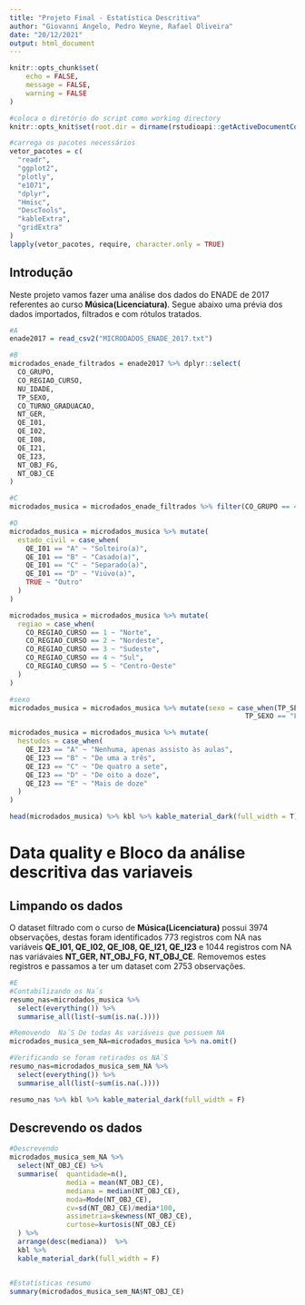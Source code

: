 ```yaml
---
title: "Projeto Final - Estatística Descritiva"
author: "Giovanni Angelo, Pedro Weyne, Rafael Oliveira"
date: "20/12/2021"
output: html_document
---
```


```r
knitr::opts_chunk$set(
	echo = FALSE,
	message = FALSE,
	warning = FALSE
)

#coloca o diretório do script como working directory
knitr::opts_knit$set(root.dir = dirname(rstudioapi::getActiveDocumentContext()$path))

#carrega os pacotes necessários
vetor_pacotes = c(
  "readr",
  "ggplot2",
  "plotly",
  "e1071",
  "dplyr",
  "Hmisc",
  "DescTools",
  "kableExtra",
  "gridExtra"
)
lapply(vetor_pacotes, require, character.only = TRUE)
```

## Introdução

Neste projeto vamos fazer uma análise dos dados do ENADE de 2017 referentes ao curso **Música(Licenciatura)**. Segue abaixo uma prévia dos dados importados, filtrados e com rótulos tratados.

```r
#A
enade2017 = read_csv2("MICRODADOS_ENADE_2017.txt")

#B
microdados_enade_filtrados = enade2017 %>% dplyr::select(
  CO_GRUPO,
  CO_REGIAO_CURSO,
  NU_IDADE,
  TP_SEXO,
  CO_TURNO_GRADUACAO,
  NT_GER,
  QE_I01,
  QE_I02,
  QE_I08,
  QE_I21,
  QE_I23,
  NT_OBJ_FG,
  NT_OBJ_CE
)

#C
microdados_musica = microdados_enade_filtrados %>% filter(CO_GRUPO == 4301)

#D
microdados_musica = microdados_musica %>% mutate(
  estado_civil = case_when(
    QE_I01 == "A" ~ "Solteiro(a)",
    QE_I01 == "B" ~ "Casado(a)",
    QE_I01 == "C" ~ "Separado(a)",
    QE_I01 == "D" ~ "Viúvo(a)",
    TRUE ~ "Outro"
  )
)

microdados_musica = microdados_musica %>% mutate(
  regiao = case_when(
    CO_REGIAO_CURSO == 1 ~ "Norte",
    CO_REGIAO_CURSO == 2 ~ "Nordeste",
    CO_REGIAO_CURSO == 3 ~ "Sudeste",
    CO_REGIAO_CURSO == 4 ~ "Sul",
    CO_REGIAO_CURSO == 5 ~ "Centro-Oeste"
  )
)

#sexo
microdados_musica = microdados_musica %>% mutate(sexo = case_when(TP_SEXO == "M" ~ "Masculino",
                                                          TP_SEXO == "F" ~ "Feminino"))

microdados_musica = microdados_musica %>% mutate(
  hestudos = case_when(
    QE_I23 == "A" ~ "Nenhuma, apenas assisto às aulas",
    QE_I23 == "B" ~ "De uma a três",
    QE_I23 == "C" ~ "De quatro a sete",
    QE_I23 == "D" ~ "De oito a doze",
    QE_I23 == "E" ~ "Mais de doze"
  )
)

head(microdados_musica) %>% kbl %>% kable_material_dark(full_width = T)
```

# Data quality e Bloco da análise descritiva das variaveis

## Limpando os dados

O dataset filtrado com o curso de **Música(Licenciatura)** possui 3974 observações, destas foram identificados 773 registros com NA nas variáveis **QE_I01, QE_I02, QE_I08, QE_I21, QE_I23** e 1044 registros com NA nas variávaies **NT_GER, NT_OBJ_FG, NT_OBJ_CE**. Removemos estes registros e passamos a ter um dataset com 2753 observações.

```r
#E
#Contabilizando os Na´s
resumo_nas=microdados_musica %>%
  select(everything()) %>%  
  summarise_all(list(~sum(is.na(.))))

#Removendo  Na´S De todas As variáveis que possuem NA
microdados_musica_sem_NA=microdados_musica %>% na.omit()

#Verificando se foram retirados os NA´S
resumo_nas=microdados_musica_sem_NA %>%
  select(everything()) %>%  
  summarise_all(list(~sum(is.na(.))))

resumo_nas %>% kbl %>% kable_material_dark(full_width = F)
```

## Descrevendo os dados

```r
#Descrevendo
microdados_musica_sem_NA %>% 
  select(NT_OBJ_CE) %>% 
  summarise(  quantidade=n(),
              media = mean(NT_OBJ_CE),
              mediana = median(NT_OBJ_CE),
              moda=Mode(NT_OBJ_CE),
              cv=sd(NT_OBJ_CE)/media*100,
              assimetria=skewness(NT_OBJ_CE),
              curtose=kurtosis(NT_OBJ_CE)
  ) %>% 
  arrange(desc(mediana))  %>% 
  kbl %>% 
  kable_material_dark(full_width = F)


#Estatísticas resumo 
summary(microdados_musica_sem_NA$NT_OBJ_CE) 

```



